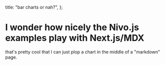 
  title: "bar charts or nah?",
};

# I wonder how nicely the Nivo.js examples play with Next.js/MDX

<div style={{display: "flex",  flexWrap: "wrap", justifyContent: "space-around"}}>
  <div style={{ height: 500}} css={css({width: ["100%","100%", "50%"], flexGrow: 1})}>
    <NivoBar />
  </div>

  <div style={{ height: 500}} css={css({width: ["100%","100%", "50%"], flexGrow: 1})}>
    <NivoBar
      data={[
        { name: "Jim", age: 34 },
        { name: "Jam", age: 44 },
        { name: "Jum", age: 54 },
      ]}
      keys={["age"]}
      indexBy="name"
      yLabel="age"
      canvas
    />
  </div>
  <div style={{ height: 500}} css={css({width: ["100%","100%", "50%"], flexGrow: 1})}>
    <NivoBar
      data={[
        { name: "Jim", age: 34 },
        { name: "Jam", age: 44 },
        { name: "Jum", age: 54 },
      ]}
      keys={["age"]}
      indexBy="name"
      yLabel="age"
      canvas
    />
  </div>
</div>

that's pretty cool that I can just plop a chart in the middle of a "markdown" page.
